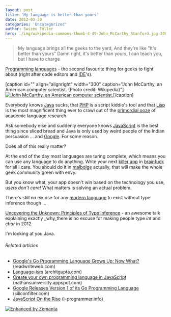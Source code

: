 ```yaml
---
layout: post
title: 'My language is better than yours'
date: 2012-03-30
categories: 'Uncategorized'
author: Swizec Teller
hero: ./img/wikipedia-commons-thumb-4-49-John_McCarthy_Stanford.jpg-300px-John_McCarthy_Stanford.jpg
---
```

> My language brings all the geeks to the yard, And they're like "It's better than yours" Damn right, it's better than yours, I can teach you, but I have to charge

[Programming languages](http://en.wikipedia.org/wiki/Programming_language "Programming language") - the second favourite thing for geeks to fight about (right after code editors and [IDE](http://en.wikipedia.org/wiki/Integrated_development_environment "Integrated development environment")'s).



\[caption id="" align="alignright" width="300" caption="John McCarthy, an American computer scientist. (Photo credit: Wikipedia)"][![John McCarthy, an American computer scientist.](./img/wikipedia-commons-thumb-4-49-John_McCarthy_Stanford.jpg-300px-John_McCarthy_Stanford.jpg "John McCarthy, an American computer scientist.")](http://commons.wikipedia.org/wiki/File:John_McCarthy_Stanford.jpg)\[/caption]



Everybody knows [Java](http://www.oracle.com/technetwork/java/ "Java (programming language)") sucks, that [PHP](http://www.php.net "PHP") is a script kiddie's tool and that [Lisp](http://en.wikipedia.org/wiki/Lisp_%28programming_language%29 "Lisp (programming language)") is the most magnificent thing ever to crawl out of the [primordial ooze](http://en.wikipedia.org/wiki/Abiogenesis "Abiogenesis") of academic language research.



Ask somebody else and suddenly everyone knows [JavaScript](http://en.wikipedia.org/wiki/JavaScript "JavaScript") is the best thing since sliced bread and Java is only used by weird people of the Indian persuasion ... and [Google](http://google.com "Google"). For some reason.



Does all of this really matter?



At the end of the day most languages are turing complete, which means you can use any language to do anything. Write your next [killer app](http://en.wikipedia.org/wiki/Killer_application "Killer application") in [brainfuck](http://en.wikipedia.org/wiki/Brainfuck) for all I care. You should do it in [malbolge](http://en.wikipedia.org/wiki/Malbolge) actually, that will make the whole geek community green with envy.



But you know what, your app doesn't win based on the technology you use, _users don't care!_ What matters is solving an actual problem.



There's still no excuse for any [modern language](http://en.wikipedia.org/wiki/Modern_language "Modern language") to exist without type inference though ...



[Uncovering the Unknown: Principles of Type Inference](http://screencasts.chariotsolutions.com/webpage/2011/10) - an awesome talk explaining exactly _why_there is no excuse for making people type _int_ and _char_ in 2012.



I'm looking at you Java.

###### Related articles

- [Google's Go Programming Language Grows Up: Now What?](http://www.readwriteweb.com/cloud/2012/03/googles-go-programming-languag.php) (readwriteweb.com)
- [Language-ism](http://blog.architgupta.com/language-ism) (architgupta.com)
- [Create your own programming language in JavaScript](http://nathansuniversity.appspot.com/) (nathansuniversity.appspot.com)
- [Google Releases Version 1 of its Go Programming Language](http://siliconfilter.com/google-releases-version-1-of-its-go-programming-language/) (siliconfilter.com)
- [JavaScript On the Rise](http://www.i-programmer.info/news/98-languages/3926-javascript-on-the-rise.html) (i-programmer.info)

[![Enhanced by Zemanta](http://img.zemanta.com/zemified_e.png?x-id=f3a6fcd8-eba5-42be-9a69-97a7bf3b8da7)](http://www.zemanta.com/ "Enhanced by Zemanta")